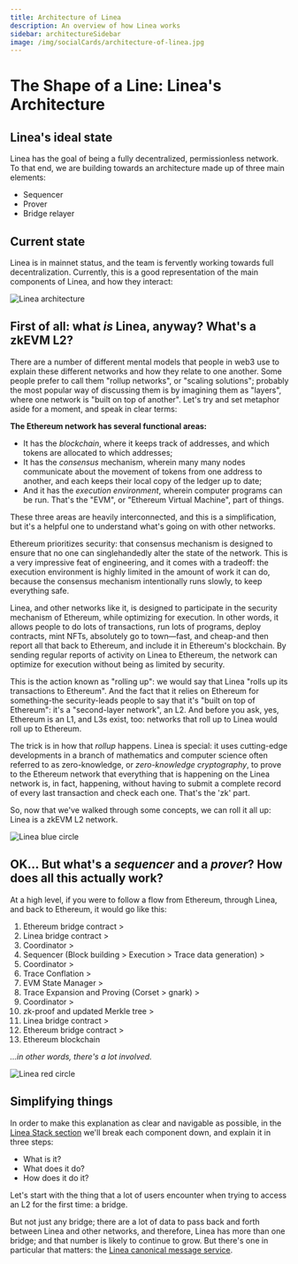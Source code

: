 ```yaml
---
title: Architecture of Linea
description: An overview of how Linea works
sidebar: architectureSidebar
image: /img/socialCards/architecture-of-linea.jpg
---
```


# The Shape of a Line: Linea's Architecture

## Linea's ideal state

Linea has the goal of being a fully decentralized, permissionless network. To that end, we are 
building towards an architecture made up of three main elements:

- Sequencer
- Prover
- Bridge relayer

## Current state

Linea is in mainnet status, and the team is fervently working towards full decentralization. 
Currently, this is a good representation of the main components of Linea, and how they interact:

<div class="center-container">
  <div class="img-large">
    <img
      src="/img/article_images/Architecture_of_Linea/Linea_architecture_map.png"
      alt="Linea architecture"
    />
  </div>
</div>

## First of all: what _is_ Linea, anyway? What's a zkEVM L2?

There are a number of different mental models that people in web3 use to explain these different 
networks and how they relate to one another. Some people prefer to call them "rollup networks", 
or "scaling solutions"; probably the most popular way of discussing them is by imagining them as 
"layers", where one network is "built on top of another". Let's try and set metaphor aside for 
a moment, and speak in clear terms:

**The Ethereum network has several functional areas:**

- It has the _blockchain_, where it keeps track of addresses, and which tokens are allocated to 
which addresses;
- It has the _consensus_ mechanism, wherein many many nodes communicate about the movement of 
tokens from one address to another, and each keeps their local copy of the ledger up to date;
- And it has the _execution environment_, wherein computer programs can be run. That's the "EVM", 
or "Ethereum Virtual Machine", part of things.

These three areas are heavily interconnected, and this is a simplification, but it's a helpful 
one to understand what's going on with other networks.

Ethereum prioritizes security: that consensus mechanism is designed to ensure that no one can 
singlehandedly alter the state of the network. This is a very impressive feat of engineering, 
and it comes with a tradeoff: the execution environment is highly limited in the amount of work 
it can do, because the consensus mechanism intentionally runs slowly, to keep everything safe.

Linea, and other networks like it, is designed to participate in the security mechanism of Ethereum, 
while optimizing for execution. In other words, it allows people to do lots of transactions, run 
lots of programs, deploy contracts, mint NFTs, absolutely go to town—fast, and cheap-and then 
report all that back to Ethereum, and include it in Ethereum's blockchain. By sending regular 
reports of activity on Linea to Ethereum, the network can optimize for execution without being as 
limited by security.

This is the action known as "rolling up": we would say that Linea "rolls up its transactions to 
Ethereum". And the fact that it relies on Ethereum for something-the security-leads people to say 
that it's "built on top of Ethereum": it's a "second-layer network", an L2. And before you ask, 
yes, Ethereum is an L1, and L3s exist, too: networks that roll up to Linea would roll up to 
Ethereum.

The trick is in how that _rollup_ happens. Linea is special: it uses cutting-edge developments in 
a branch of mathematics and computer science often referred to as zero-knowledge, or 
_zero-knowledge cryptography_, to prove to the Ethereum network that everything that is happening 
on the Linea network is, in fact, happening, without having to submit a complete record of every 
last transaction and check each one. That's the 'zk' part.

So, now that we've walked through some concepts, we can roll it all up: Linea is a zkEVM L2 
network.

<div class="center-container">
  <div class="img-xsmall">
    <img
      src="/img/article_images/Architecture_of_Linea/Linea_bluecircle.png"
      alt="Linea blue circle"
    />
  </div>
</div>

## OK... But what's a _sequencer_ and a _prover_? How does all this actually work?

At a high level, if you were to follow a flow from Ethereum, through Linea, and back to Ethereum, it would go like this:

1. Ethereum bridge contract >
2. Linea bridge contract >
3. Coordinator >
4. Sequencer (Block building > Execution > Trace data generation) >
5. Coordinator >
6. Trace Conflation >
7. EVM State Manager >
8. Trace Expansion and Proving (Corset > gnark) >
9. Coordinator >
10. zk-proof and updated Merkle tree >
11. Linea bridge contract >
12. Ethereum bridge contract >
13. Ethereum blockchain

_...in other words, there's a lot involved._

<div class="center-container">
  <div class="img-xsmall">
    <img
      src="/img/article_images/Architecture_of_Linea/Linea_redcircle.png"
      alt="Linea red circle"
    />
  </div>
</div>

## Simplifying things

In order to make this explanation as clear and navigable as possible, in the [Linea Stack section](architecture/stack)
we'll break each component down, and explain it in three steps:

- What is it?
- What does it do?
- How does it do it?

Let's start with the thing that a lot of users encounter when trying to access an L2 for the first 
time: a bridge.

But not just any bridge; there are a lot of data to pass back and forth between Linea and other 
networks, and therefore, Linea has more than one bridge; and that number is likely to continue to 
grow. But there's one in particular that matters: the [Linea canonical message service](architecture/stack/canonical-msg-service).
